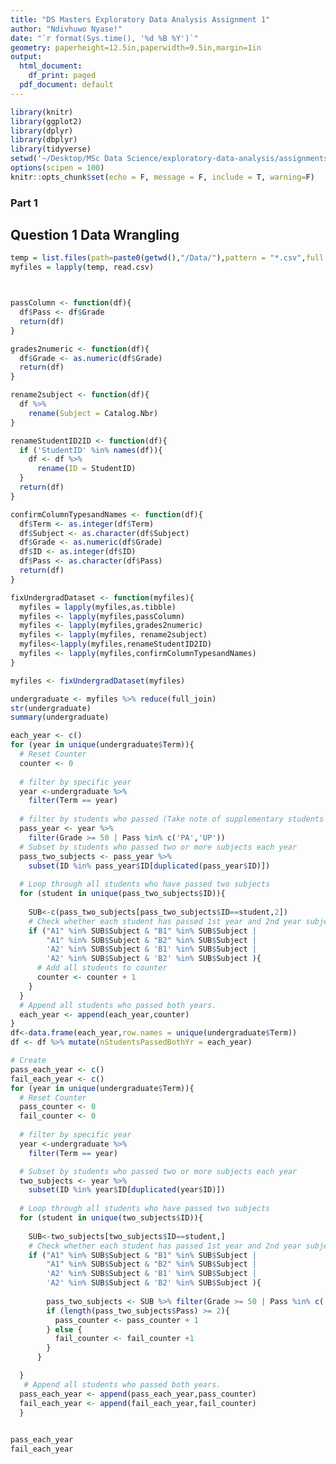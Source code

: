 ```yaml
---
title: "DS Masters Exploratory Data Analysis Assignment 1"
author: "Ndivhuwo Nyase!"
date: "`r format(Sys.time(), '%d %B %Y')`"
geometry: paperheight=12.5in,paperwidth=9.5in,margin=1in
output:
  html_document:
    df_print: paged
  pdf_document: default
---
```


```r
library(knitr)
library(ggplot2)
library(dplyr)
library(dbplyr)
library(tidyverse)
setwd('~/Desktop/MSc Data Science/exploratory-data-analysis/assignments/')
options(scipen = 100)
knitr::opts_chunk$set(echo = F, message = F, include = T, warning=F)
```



### Part 1
## Question 1 Data Wrangling

```r


temp = list.files(path=paste0(getwd(),"/Data/"),pattern = "*.csv",full.names = TRUE)
myfiles = lapply(temp, read.csv)



passColumn <- function(df){
  df$Pass <- df$Grade
  return(df)
}

grades2numeric <- function(df){
  df$Grade <- as.numeric(df$Grade)
  return(df)
}

rename2subject <- function(df){
  df %>% 
    rename(Subject = Catalog.Nbr)
}

renameStudentID2ID <- function(df){
  if ('StudentID' %in% names(df)){
    df <- df %>% 
      rename(ID = StudentID) 
  }
  return(df)
}

confirmColumnTypesandNames <- function(df){
  df$Term <- as.integer(df$Term)
  df$Subject <- as.character(df$Subject)
  df$Grade <- as.numeric(df$Grade)
  df$ID <- as.integer(df$ID)
  df$Pass <- as.character(df$Pass)
  return(df)
}

fixUndergradDataset <- function(myfiles){
  myfiles = lapply(myfiles,as.tibble)
  myfiles <- lapply(myfiles,passColumn)
  myfiles <- lapply(myfiles,grades2numeric)
  myfiles <- lapply(myfiles, rename2subject)
  myfiles<-lapply(myfiles,renameStudentID2ID)
  myfiles <- lapply(myfiles,confirmColumnTypesandNames)
}

myfiles <- fixUndergradDataset(myfiles)
```

```r

undergraduate <- myfiles %>% reduce(full_join)
str(undergraduate)
summary(undergraduate)
```

```r

each_year <- c()
for (year in unique(undergraduate$Term)){
  # Reset Counter
  counter <- 0
  
  # filter by specific year 
  year <-undergraduate %>%
    filter(Term == year)
  
  # filter by students who passed (Take note of supplementary students and Covid year)
  pass_year <- year %>% 
    filter(Grade >= 50 | Pass %in% c('PA','UP'))
  # Subset by students who passed two or more subjects each year
  pass_two_subjects <- pass_year %>% 
    subset(ID %in% pass_year$ID[duplicated(pass_year$ID)])
  
  # Loop through all students who have passed two subjects
  for (student in unique(pass_two_subjects$ID)){
    
    SUB<-c(pass_two_subjects[pass_two_subjects$ID==student,2])
    # Check whether each student has passed 1st year and 2nd year subjects
    if ("A1" %in% SUB$Subject & "B1" %in% SUB$Subject |
        "A1" %in% SUB$Subject & "B2" %in% SUB$Subject |
        'A2' %in% SUB$Subject & 'B1' %in% SUB$Subject |
        'A2' %in% SUB$Subject & 'B2' %in% SUB$Subject ){
      # Add all students to counter
      counter <- counter + 1
    }
  }
  # Append all students who passed both years.
  each_year <- append(each_year,counter)
}
df<-data.frame(each_year,row.names = unique(undergraduate$Term))
df <- df %>% mutate(nStudentsPassedBothYr = each_year)

```

```r
# Create 
pass_each_year <- c()
fail_each_year <- c()
for (year in unique(undergraduate$Term)){
  # Reset Counter
  pass_counter <- 0
  fail_counter <- 0
  
  # filter by specific year 
  year <-undergraduate %>%
    filter(Term == year)

  # Subset by students who passed two or more subjects each year
  two_subjects <- year %>% 
    subset(ID %in% year$ID[duplicated(year$ID)])
  
  # Loop through all students who have passed two subjects
  for (student in unique(two_subjects$ID)){
    
    SUB<-two_subjects[two_subjects$ID==student,]
    # Check whether each student has passed 1st year and 2nd year subjects
    if ("A1" %in% SUB$Subject & "B1" %in% SUB$Subject |
        "A1" %in% SUB$Subject & "B2" %in% SUB$Subject |
        'A2' %in% SUB$Subject & 'B1' %in% SUB$Subject |
        'A2' %in% SUB$Subject & 'B2' %in% SUB$Subject ){
      
        pass_two_subjects <- SUB %>% filter(Grade >= 50 | Pass %in% c('PA','UP'))
        if (length(pass_two_subjects$Pass) >= 2){
          pass_counter <- pass_counter + 1
        } else {
          fail_counter <- fail_counter +1
        } 
      }

  }
   # Append all students who passed both years.
  pass_each_year <- append(pass_each_year,pass_counter)
  fail_each_year <- append(fail_each_year,fail_counter)
  }
 

pass_each_year
fail_each_year

```
